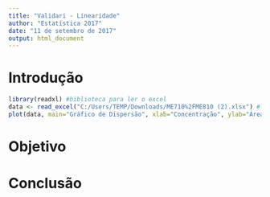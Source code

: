 ```yaml
---
title: "Validari - Linearidade"
author: "Estatística 2017"
date: "11 de setembro de 2017"
output: html_document
---
```

# Introdução
```r
library(readxl) #biblioteca para ler o excel
data <- read_excel("C:/Users/TEMP/Downloads/ME710%2FME810 (2).xlsx") #leitura dos dados
plot(data, main="Gráfico de Dispersão", xlab="Concentração", ylab="Área") #grafico de dispersao

```

# Objetivo

# Conclusão
```r

```



